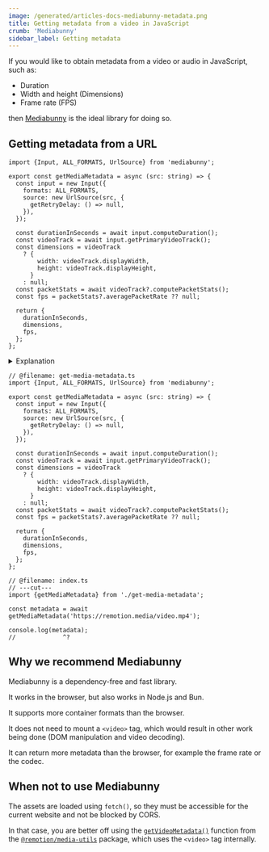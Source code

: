 ```yaml
---
image: /generated/articles-docs-mediabunny-metadata.png
title: Getting metadata from a video in JavaScript
crumb: 'Mediabunny'
sidebar_label: Getting metadata
---
```


If you would like to obtain metadata from a video or audio in JavaScript, such as:

- Duration
- Width and height (Dimensions)
- Frame rate (FPS)

then [Mediabunny](https://mediabunny.dev) is the ideal library for doing so.

## Getting metadata from a URL

```tsx twoslash title="get-media-metadata.ts"
import {Input, ALL_FORMATS, UrlSource} from 'mediabunny';

export const getMediaMetadata = async (src: string) => {
  const input = new Input({
    formats: ALL_FORMATS,
    source: new UrlSource(src, {
      getRetryDelay: () => null,
    }),
  });

  const durationInSeconds = await input.computeDuration();
  const videoTrack = await input.getPrimaryVideoTrack();
  const dimensions = videoTrack
    ? {
        width: videoTrack.displayWidth,
        height: videoTrack.displayHeight,
      }
    : null;
  const packetStats = await videoTrack?.computePacketStats();
  const fps = packetStats?.averagePacketRate ?? null;

  return {
    durationInSeconds,
    dimensions,
    fps,
  };
};
```

<details>
  <summary>Explanation</summary>
  <p>We load a URL (e.g. `https://remotion.media/video.mp4`) and parse it using Mediabunny.</p>
  <p>We don't care which format, so we load all parsers using `ALL_FORMATS`.</p>
  <p>By setting `getRetryDelay` to `() => null`, we prevent Mediabunny from infinitely retrying if the request fails.</p>
  <p>We compute the duration, the dimensions and the frame rate. If the media file is an audio file, we return `null` for the dimensions and the frame rate.</p>
</details>

```tsx twoslash title="Usage example"
// @filename: get-media-metadata.ts
import {Input, ALL_FORMATS, UrlSource} from 'mediabunny';

export const getMediaMetadata = async (src: string) => {
  const input = new Input({
    formats: ALL_FORMATS,
    source: new UrlSource(src, {
      getRetryDelay: () => null,
    }),
  });

  const durationInSeconds = await input.computeDuration();
  const videoTrack = await input.getPrimaryVideoTrack();
  const dimensions = videoTrack
    ? {
        width: videoTrack.displayWidth,
        height: videoTrack.displayHeight,
      }
    : null;
  const packetStats = await videoTrack?.computePacketStats();
  const fps = packetStats?.averagePacketRate ?? null;

  return {
    durationInSeconds,
    dimensions,
    fps,
  };
};

// @filename: index.ts
// ---cut---
import {getMediaMetadata} from './get-media-metadata';

const metadata = await getMediaMetadata('https://remotion.media/video.mp4');

console.log(metadata);
//             ^?
```

## Why we recommend Mediabunny

Mediabunny is a dependency-free and fast library.

It works in the browser, but also works in Node.js and Bun.

It supports more container formats than the browser.

It does not need to mount a `<video>` tag, which would result in other work being done (DOM manipulation and video decoding).

It can return more metadata than the browser, for example the frame rate or the codec.

## When not to use Mediabunny

The assets are loaded using `fetch()`, so they must be accessible for the current website and not be blocked by CORS.

In that case, you are better off using the [`getVideoMetadata()`](/docs/get-media-metadata) function from the [`@remotion/media-utils`](/docs/media-utils) package, which uses the `<video>` tag internally.
